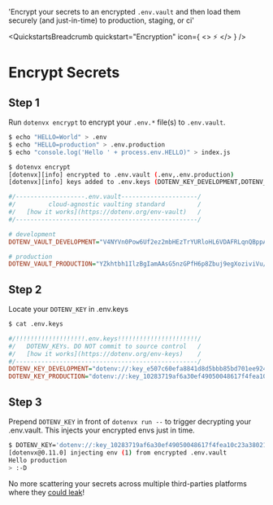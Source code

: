 
  'Encrypt your secrets to an encrypted `.env.vault` and then load them securely (and just-in-time) to production, staging, or ci'

<QuickstartsBreadcrumb quickstart="Encryption" icon={
  <>
    ⚡️
  </>
} />
# Encrypt Secrets
<GuideHeading lead={description} />

## Step 1

Run `dotenvx encrypt` to encrypt your `.env.*` file(s) to `.env.vault`.

```bash {{ title: "dotenvx encrypt" }}
$ echo "HELLO=World" > .env
$ echo "HELLO=production" > .env.production
$ echo "console.log('Hello ' + process.env.HELLO)" > index.js

$ dotenvx encrypt
[dotenvx][info] encrypted to .env.vault (.env,.env.production)
[dotenvx][info] keys added to .env.keys (DOTENV_KEY_DEVELOPMENT,DOTENV_KEY_PRODUCTION)
```
```ini {{ title: '.env.vault' }}
#/-------------------.env.vault---------------------/
#/         cloud-agnostic vaulting standard         /
#/   [how it works](https://dotenv.org/env-vault)   /
#/--------------------------------------------------/

# development
DOTENV_VAULT_DEVELOPMENT="V4NYVn0Pow6Uf2ez2mbHEzTrYURloHL6VDAFRLqnQBppA/OmHI5x5AXoxCMVor7wOg=="

# production
DOTENV_VAULT_PRODUCTION="YZkhtbh1IlzBgIamAAsG5nzGPfH6p8Zbuj9egXoziviVu/eYIyNjJWtIYyhiW/vHhFbqbsvo5+P9b27OC6ZC7qU="
```

## Step 2

Locate your `DOTENV_KEY` in .env.keys

```bash {{ title: "cat .env.keys" }}
$ cat .env.keys
```
```ini {{ title: '.env.keys' }}
#/!!!!!!!!!!!!!!!!!!!.env.keys!!!!!!!!!!!!!!!!!!!!!!/
#/   DOTENV_KEYs. DO NOT commit to source control   /
#/   [how it works](https://dotenv.org/env-keys)    /
#/--------------------------------------------------/
DOTENV_KEY_DEVELOPMENT="dotenv://:key_e507c60efa8841d8d5bbb85bd701ee92406cf3b06506d1d80f1553c2a72791e4@dotenvx.com/vault/.env.vault?environment=development"
DOTENV_KEY_PRODUCTION="dotenv://:key_10283719af6a30ef49050048617f4fea10c23a38021fbebeb9fd858caa01852e@dotenvx.com/vault/.env.vault?environment=production"
```

## Step 3

Prepend `DOTENV_KEY` in front of `dotenvx run --` to trigger decrypting your .env.vault. This injects your encrypted envs just in time.

```bash {{ title: "DOTENV_KEY={key} dotenvx run -- command" }}
$ DOTENV_KEY='dotenv://:key_10283719af6a30ef49050048617f4fea10c23a38021fbebeb9fd858caa01852e@dotenvx.com/vault/.env.vault?environment=production' dotenvx run -- node index.js
[dotenvx@0.11.0] injecting env (1) from encrypted .env.vault
Hello production
> :-D
```

No more scattering your secrets across multiple third-parties platforms where they [could leak](https://techcrunch.com/2023/01/05/circleci-breach/)!
